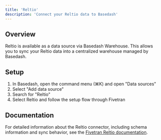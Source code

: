 ```yaml
---
title: 'Reltio'
description: 'Connect your Reltio data to Basedash'
---
```


## Overview

Reltio is available as a data source via Basedash Warehouse. This allows you to sync your Reltio data into a centralized warehouse managed by Basedash.

## Setup

1. In Basedash, open the command menu (⌘K) and open "Data sources"
2. Select "Add data source"
3. Search for "Reltio"
4. Select Reltio and follow the setup flow through Fivetran

## Documentation

For detailed information about the Reltio connector, including schema information and sync behavior, see the [Fivetran Reltio documentation](https://fivetran.com/docs/connectors/applications/reltio).
